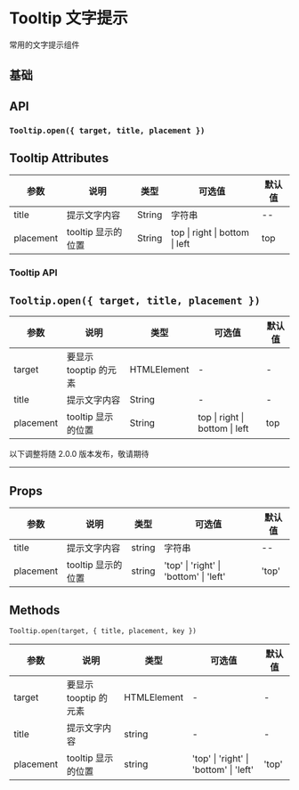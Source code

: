 # Tooltip 文字提示

常用的文字提示组件

## 基础


<DemoBase />

## API

### `Tooltip.open({ target, title, placement })`


<DemoApi />

## Tooltip Attributes

| 参数      | 说明               | 类型   | 可选值                         | 默认值 |
| --------- | ------------------ | ------ | ------------------------------ | ------ |
| title     | 提示文字内容       | String | 字符串                         | --     |
| placement | tooltip 显示的位置 | String | top \| right \| bottom \| left | top    |

### Tooltip API

## `Tooltip.open({ target, title, placement })`

| 参数      | 说明                  | 类型        | 可选值                         | 默认值 |
| --------- | --------------------- | ----------- | ------------------------------ | ------ |
| target    | 要显示 tooptip 的元素 | HTMLElement | -                              | -      |
| title     | 提示文字内容          | String      | -                              | -      |
| placement | tooltip 显示的位置    | String      | top \| right \| bottom \| left | top    |

<div style={{ position: 'relative' }}>
  <span
    style={{
      position: 'absolute',
      background: '#fff',
      left: '50%',
      transform: ' translate(-50%,-50%)',
      fontSize: '18px',
      padding: 5,
      color: '#f63'
    }}
  >
    以下调整将随 2.0.0 版本发布，敬请期待
  </span>
  <hr style={{ marginTop: 50, marginBottom: 20, border: '0.5px dashed #c8c8c8' }} />
</div>

## Props

| 参数      | 说明               | 类型   | 可选值                                 | 默认值 |
| --------- | ------------------ | ------ | -------------------------------------- | ------ |
| title     | 提示文字内容       | string | 字符串                                 | --     |
| placement | tooltip 显示的位置 | string | 'top' \| 'right' \| 'bottom' \| 'left' | 'top'  |

## Methods

`Tooltip.open(target, { title, placement, key })`

| 参数      | 说明                  | 类型        | 可选值                                 | 默认值 |
| --------- | --------------------- | ----------- | -------------------------------------- | ------ |
| target    | 要显示 tooptip 的元素 | HTMLElement | -                                      | -      |
| title     | 提示文字内容          | string      | -                                      | -      |
| placement | tooltip 显示的位置    | string      | 'top' \| 'right' \| 'bottom' \| 'left' | 'top'  |
